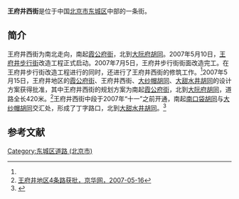 {{Coord|39.9131027|116.4090712|type:landmark_region:CN-11_source:GoogleMaps|display=title}}
{{Infobox China Road
|路牌类型 = Beijing
|道路方向 = NS
|中文道路名称 = 王府井西街
|道路名称拼音 = WANGFUJING XIJIE
|图片 =File:王府井西街.JPG
|图片说明 = 王府井西街<br>自[[大甜水井胡同|大甜水井胡同]]旁边向南拍摄
|道路属性 = 
|道路总长度 = 
|车速限制 = 
|行车线数量 = 
|所在地区 = [[北京市|北京市]][[东城区_(北京市)|东城区]]
|起点 =[[大阮府胡同|大阮府胡同]]
|终点 =[[霞公府街|霞公府街]]
|路段主要建筑 =红霞公寓<br>[[北京饭店|北京饭店]]
}}

'''王府井西街'''是位于中国[[北京市|北京市]][[东城区_(北京市)|东城区]]中部的一条街。

==简介==
王府井西街为南北走向，南起[[霞公府街|霞公府街]]，北到[[大阮府胡同|大阮府胡同]]。2007年5月10日，[[王府井大街|王府井步行街]]改造工程正式启动。2007年7月5日，王府井步行街街面改造完工。在王府井步行街改造工程进行的同时，还进行了王府井西街的修筑工作。<ref name=wy/>2007年5月15日，王府井地区的[[霞公府街|霞公府街]]、王府井西街、[[大纱帽胡同|大纱帽胡同]]、[[大甜水井胡同|大甜水井胡同]]的设计方案获得批准，其中王府井西街的规划方案为南起[[霞公府街|霞公府街]]，北到[[大阮府胡同|大阮府胡同]]，道路全长420米。<ref>[http://epaper.jinghua.cn/html/2007-05/16/content_201303.htm 王府井地区4条路获批，京华网，2007-05-16]{{dead link|date=June 2016}}</ref>王府井西街中段于2007年“十一”之前开通，南起[[南口袋胡同|南口袋胡同]]与[[大纱帽胡同|大纱帽胡同]]交汇处，形成了丁字路口，北到[[大甜水井胡同|大甜水井胡同]]。<ref name=wy>{{Cite web |url=http://news.163.com/07/0706/01/3IMCF7DU0001124J.html |title=王府井步行街改造完工 王府井西街今年十一之前开通，网易，2007-07-06 |access-date=2013-04-21 |archive-url=https://web.archive.org/web/20160807170613/http://news.163.com/07/0706/01/3IMCF7DU0001124J.html |archive-date=2016-08-07 |dead-url=yes }}</ref>

==参考文献==
{{reflist}}

[[Category:东城区道路_(北京市)|Category:东城区道路 (北京市)]]